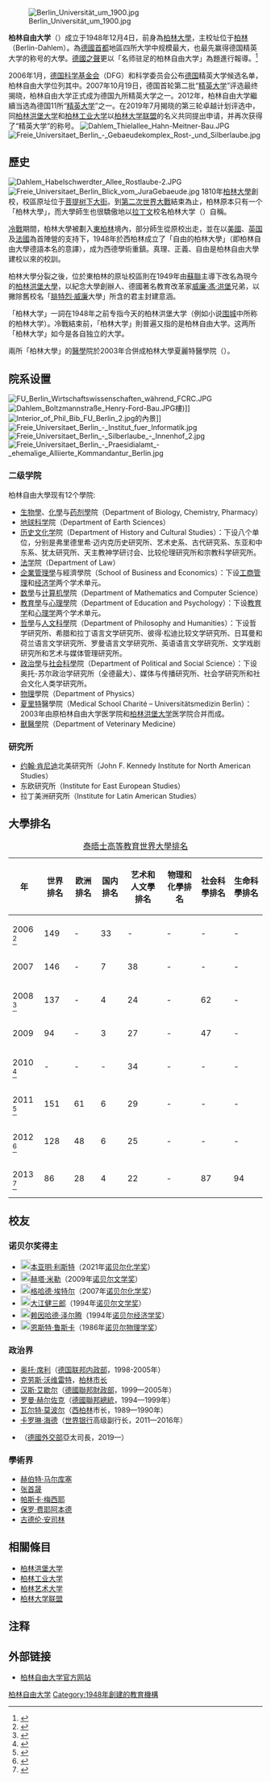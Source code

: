 {{otheruse|subject=1948年創立的柏林自由大學|柏林洪堡大學|other=1810年創立的柏林洪堡大學}}
{{otheruse|subject=1948年創立的柏林自由大學|夏里特|other=隸屬於柏林大學的醫學部}}
{{Infobox University
| name = 柏林自由大學<br>Freie Universität Berlin
| latin_name = 
| image = [[File:柏林自由大学校徽.svg|200px]]
| motto = {{lang|la|Veritas, Iustitia, Libertas}} ([[拉丁文|拉丁文]])
| zhmotto = 真理、正義、自由
| established = 1948年
| type = [[公立大學|公立大學]]
| endowment = 3.202 亿[[欧元|欧元]]（不包括Charité醫學院）<br /> 外围: 1.12 亿[[欧元|欧元]]
| staff = 4,000人（不包括Charité醫學院）<br /> 教授 - 348人<br /> 科研助理 - 2,200人
| alumni = 
| faculty = 
| president = Prof. Dr. Peter-André Alt
| students = 34,518人 <small>''（2013/14年冬季學期）''</small>
| undergrad = 20,030人
| postgrad = 10,078人
| doctoral = 4,410人
| city = [[柏林|柏林]]
| country = [[德国|德国]]
| campus = [[市区|市区]]和[[郊区|郊区]]<br /> 1.8 平方[[公里|公里]] (180 [[公顷|公顷]])
| free_label = 
| free = 
| colors = [[綠色|綠]] {{Color box|#99CC00}} / [[藍色|藍]] {{Color box|#003366}}
| mascot = 
| nickname = 
| affiliations = [[柏林大学联盟|柏林大学联盟]]<br>[[欧洲大学协会|欧洲大学协会]]<br>[[德國大學卓越計劃|德國大學卓越計劃]]<br> [[德国科学基金会|德国科学基金会]]<br>[[U15_(德国大学)|U15大学联盟]]<br>[[欧洲首都大学联盟|欧洲首都大学联盟]]
| footnotes = 
| website = {{URL|http://www.fu-berlin.de/}}
| address = Freie Universität Berlin<br/>Habelschwerdter Allee 45<br/>14195 Berlin
| telephone = 
| logo = [[File:Logo_of_Freie_Universitaet_Berlin.svg|200px]]
}}

[[File:Berlin_Universität_um_1900.jpg|thumb]]

'''柏林自由大学'''（{{lang-de|'''F'''reie '''U'''niversität '''B'''erlin, '''FU Berlin'''}}）成立于1948年12月4日，前身為[[柏林大學|柏林大學]]，主校址位于[[柏林|柏林]]{{link-en|达雷姆 (柏林)|Dahlem (Berlin)|达雷姆}}（Berlin-Dahlem）。為[[柏林|德國首都]]地區四所大学中规模最大，也最先赢得德国精英大学的称号的大學。[[德國之聲|德國之聲]]更以「名师驻足的柏林自由大学」為題進行報導。<ref>{{cite web|url=http://dw.de/p/17xOb|publisher=Deutsche Welle|date=2013年3月16日|language=zh|author=Suzanne Cords|title=名师驻足的柏林自由大学}}</ref>

2006年1月，[[德国科学基金会|德国科学基金会]]（DFG）和科学委员会公布[[德国|德国]]精英大学候选名单，柏林自由大学位列其中。2007年10月19日，德国首轮第二批“[[德国大学卓越计划|精英大学]]”评选最终揭晓，柏林自由大学正式成为德国九所精英大学之一。2012年，柏林自由大学繼續当选為德国11所“[[德国大学卓越计划|精英大学]]”之一。在2019年7月揭晓的第三轮卓越计划评选中，同[[柏林洪堡大学|柏林洪堡大学]]和[[柏林工业大学|柏林工业大学]]以[[柏林大学联盟|柏林大学联盟]]的名义共同提出申请，并再次获得了“精英大学”的称号。
[[File:Dahlem_Thielallee_Hahn-Meitner-Bau.JPG|thumb]]
[[File:Freie_Universitaet_Berlin_-_Gebaeudekomplex_Rost-_und_Silberlaube.jpg|thumb]]

==歷史==
[[File:Dahlem_Habelschwerdter_Allee_Rostlaube-2.JPG|thumb]]
[[File:Freie_Universitaet_Berlin_Blick_vom_JuraGebaeude.jpg|thumb]]
1810年[[柏林大學|柏林大學]]創校，校區原址位于[[菩提树下大街|菩提树下大街]]。到[[第二次世界大戰|第二次世界大戰]]結束為止，柏林原本只有一个「柏林大學」，而大學師生也很驕傲地以[[拉丁文|拉丁文]]校名柏林大学（{{lang|la|Alma mater berolinensis}}）自稱。

[[冷戰|冷戰]]期間，柏林大學被劃入[[東柏林|東柏林]]境內，部分師生從原校出走，並在以[[美國|美國]]、[[英国|英国]]及[[法國|法國]]為首陣營的支持下，1948年於西柏林成立了「自由的柏林大學」（即柏林自由大學德語本名的意譯），成为西德學術重鎮。真理、正義、自由是柏林自由大學建校以來的校訓。

柏林大學分裂之後，位於東柏林的原址校區則在1949年由[[蘇聯|蘇聯]]主導下改名為現今的[[柏林洪堡大學|柏林洪堡大學]]，以紀念大學創辦人、德國著名教育改革家[[威廉·馮·洪堡|威廉·馮·洪堡]]兄弟，以撇除舊校名「[[腓特烈·威廉三世|腓特烈·威廉]]大學」所含的君主封建意涵。

「柏林大学」一詞在1948年之前专指今天的柏林洪堡大学（例如小说[[围城_(小说)|围城]]中所称的柏林大学）。冷戰結束前，「柏林大学」則普遍又指的是柏林自由大学。这两所「柏林大学」如今是各自独立的大学。

兩所「柏林大學」的[[醫學|醫學]]院於2003年合併成柏林大學夏麗特醫學院（{{lang|la|Charité - Universitätsmedizin Berlin}}）。
== 院系设置 ==
[[File:FU_Berlin_Wirtschaftswissenschaften_während_FCRC.JPG|thumb]]
[[File:Dahlem_Boltzmannstraße_Henry-Ford-Bau.JPG|thumb]]樓)]]
[[File:Interior_of_Phil_Bib_FU_Berlin_2.jpg|thumb]]的內景]]
[[File:Freie_Universitaet_Berlin_-_Institut_fuer_Informatik.jpg|thumb]]
[[File:Freie_Universitaet_Berlin_-_Silberlaube_-_Innenhof_2.jpg|thumb]]
[[File:Freie_Universitaet_Berlin_-_Praesidialamt_-_ehemalige_Alliierte_Kommandantur_Berlin.jpg|thumb]]
===二级学院===
柏林自由大學现有12个學院:
*[[生物學|生物學]]、[[化學|化學]]与[[药剂學|药剂學]]院（Department of Biology, Chemistry, Pharmacy）
*[[地球科学|地球科学]]院（Department of Earth Sciences）
*[[历史|历史]][[文化研究|文化学]]院（Department of History and Cultural Studies）：下设八个单位，分别是弗里德里希·迈内克历史研究所、艺术史系、古代研究系、东亚和中东系、犹太研究所、天主教神学研讨会、比较伦理研究所和宗教科学研究所。
*[[法学|法学]]院（Department of Law）
*[[企業管理學|企業管理學]]与經濟學院（School of Business and Economics）：下设[[工商管理|工商管理]]和[[经济学|经济学]]两个学术单元。
*[[数學|数學]]与[[计算机學|计算机學]]院（Department of Mathematics and Computer Science）
*[[教育學|教育學]]与[[心理學|心理學]]院（Department of Education and Psychology）：下设[[教育学|教育学]]和[[心理学|心理学]]两个学术单元。
*[[哲學|哲學]]与[[人文科學|人文科學]]院（Department of Philosophy and Humanities）：下设哲学研究所、希腊和拉丁语言文学研究所、彼得·松迪比较文学研究所、日耳曼和荷兰语言文学研究所、罗曼语言文学研究所、英语语言文学研究所、文学戏剧研究所和艺术与媒体管理研究所。
*[[政治學|政治學]]与[[社会科學|社会科學]]院（Department of Political and Social Science）：下设奥托-苏尔政治学研究所（全德最大）、媒体与传播研究所、社会学研究所和社会文化人类学研究所。
*[[物理|物理]]學院（Department of Physics）
*[[夏里特|夏里特]]醫學院（Medical School Charité – Universitätsmedizin Berlin）：2003年由原柏林自由大学医学院和[[柏林洪堡大學|柏林洪堡大学]]医学院合并而成。
*[[獸醫學|獸醫學]]院（Department of Veterinary Medicine）

===研究所===
* [[约翰·肯尼迪|约翰·肯尼迪]]北美研究所（John F. Kennedy Institute for North American Studies）
* 东欧研究所（Institute for East European Studies）
* 拉丁美洲研究所（Institute for Latin American Studies）

== 大學排名 ==
{| class="wikitable"
|+ [[泰晤士高等教育世界大學排名|泰晤士高等教育世界大學排名]]
|-
! 年 !! 世界排名 !! 欧洲排名 !! 国内排名 !! 艺术和人文學排名 !! 物理和化學排名 !! 社会科學排名 !! 生命科學排名
|-
| 2006 <ref>{{cite web| url=http://www.topmba.com/fileadmin/pdfs/2007_Top_200_Compact.pdf|title=THE-QS World University Rankings 2007 Results|publisher=Times Higher Education and Quacquarelli Symonds|archiveurl=https://web.archive.org/web/20090612061058/http://www.topmba.com/fileadmin/pdfs/2007_Top_200_Compact.pdf|archivedate=2009年6月12日|language=en|year=2007}}</ref> || 149 || - || 33 || - || - || - || -
|-
| 2007 || 146 || - || 7 || 38 || - || - || -
|-
| 2008 <ref>{{cite web|url=http://www.timeshighereducation.co.uk/Rankings2009-Top200.html|title=THE-QS World University Rankings 2009|publisher=Times Higher Education and Quacquarelli Symonds|year=2009|language=en|access-date=2013-10-05|archive-date=2011-04-10|archive-url=https://web.archive.org/web/20110410021832/http://www.timeshighereducation.co.uk/Rankings2009-Top200.html|dead-url=yes}}</ref> || 137 || - || 4 || 24 || - || 62 || -
|-
| 2009 || 94 || - || 3 || 27 || - || 47 || -
|-
| 2010 <ref>{{cite web|url=http://www.timeshighereducation.co.uk/world-university-rankings/2010-2011/top-200.html|title=THE-QS World University Rankings 2010|publisher=Times Higher Education|year=2010|language=en|access-date=2013-10-05|archive-date=2012-09-27|archive-url=https://web.archive.org/web/20120927071050/http://www.timeshighereducation.co.uk/world-university-rankings/2010-2011/top-200.html|dead-url=no}}</ref> || - || - || - ||34 || - || - || -
|-
| 2011 <ref>{{cite web|url=http://www.timeshighereducation.co.uk/world-university-rankings/2011-2012/top-400.html|title=THE-QS World University Rankings 2011|publisher=Times Higher Education|year=2011|language=en|access-date=2013-10-05|archive-date=2011-10-07|archive-url=https://web.archive.org/web/20111007032035/http://www.timeshighereducation.co.uk/world-university-rankings/2011-2012/top-400.html|dead-url=yes}}</ref> || 151 || 61 || 6 || 29 || - || - || -
|-
| 2012 <ref>{{cite web|url=http://www.timeshighereducation.co.uk/world-university-rankings/2012-13/world-ranking|title=Times Higher Education World University Rankings 2012|publisher=Times Higher Education|year=2012|language=en|access-date=2013-10-05|archive-date=2015-05-30|archive-url=https://web.archive.org/web/20150530005017/https://www.timeshighereducation.co.uk/world-university-rankings/2012-13/world-ranking|dead-url=no}}</ref> || 128 || 48 || 6 || 25 || - || - || -
|-
| 2013 <ref>{{cite web|url=http://www.timeshighereducation.co.uk/world-university-rankings/2013-14/world-ranking|title=Times Higher Education World University Rankings 2013|publisher=Times Higher Education|year=2013|language=en|access-date=2013-10-05|archive-date=2013-10-04|archive-url=https://web.archive.org/web/20131004010304/http://www.timeshighereducation.co.uk/world-university-rankings/2013-14/world-ranking|dead-url=no}}</ref>|| 86 || 28 || 4 || 22 || - || 87 || 94
|}

== 校友 ==
{{Div col|cols=2}}
=== 诺贝尔奖得主 ===
* [[File:Nobel_prize_medal.svg|20px]][[本亚明·利斯特|本亚明·利斯特]]（2021年[[诺贝尔化学奖|诺贝尔化学奖]]）
* [[File:Nobel_prize_medal.svg|20px]][[赫塔·米勒|赫塔·米勒]]（2009年[[诺贝尔文学奖|诺贝尔文学奖]]）
* [[File:Nobel_prize_medal.svg|20px]][[格哈德·埃特尔|格哈德·埃特尔]]（2007年[[诺贝尔化学奖|诺贝尔化学奖]]）
* [[File:Nobel_prize_medal.svg|20px]][[大江健三郎|大江健三郎]]（1994年[[诺贝尔文学奖|诺贝尔文学奖]]）
* [[File:Nobel_prize_medal.svg|20px]][[赖因哈德·泽尔腾|赖因哈德·泽尔腾]]（1994年[[诺贝尔经济学奖|诺贝尔经济学奖]]）
* [[File:Nobel_prize_medal.svg|20px]][[恩斯特·鲁斯卡|恩斯特·鲁斯卡]]（1986年[[诺贝尔物理学奖|诺贝尔物理学奖]]）

=== 政治界 ===
* [[奥托·席利|奥托·席利]]（[[德国联邦内政部|德国联邦内政部]]，1998-2005年）
* [[克劳斯·沃维雷特|克劳斯·沃维雷特]]，[[柏林|柏林]][[市长|市长]]
* [[汉斯·艾歇尔|汉斯·艾歇尔]]（[[德國聯邦財政部|德國聯邦財政部]]，1999—2005年）
* [[罗曼·赫尔佐克|罗曼·赫尔佐克]]（[[德國聯邦總統|德國聯邦總統]]，1994—1999年）
* [[瓦尔特·莫波尔|瓦尔特·莫波尔]]（[[西柏林|西柏林]]市长，1989—1990年）
* [[卡罗琳·海德|卡罗琳·海德]]（[[世界银行|世界银行]]高级副行长，2011—2016年）
* {{Link-en|司佩蘭|Patra Sigmund}}（[[德國外交部|德國外交部]]亞太司長，2019—）

=== 學術界 ===
* [[赫伯特·马尔库塞|赫伯特·马尔库塞]]
* [[张首晟|张首晟]]
* [[帕斯卡·梅西耶|帕斯卡·梅西耶]]
* [[保罗·费耶阿本德|保罗·费耶阿本德]]
* [[古德伦·安司林|古德伦·安司林]]
{{Div col end}}

== 相關條目 ==
* [[柏林洪堡大学|柏林洪堡大学]]
* [[柏林工业大学|柏林工业大学]]
* [[柏林艺术大学|柏林艺术大学]]
* [[柏林大学联盟|柏林大学联盟]]

== 注释 ==
{{reflist}}

== 外部链接 ==
{{Commons|Freie Universität Berlin}}
* [http://www.fu-berlin.de/ 柏林自由大学官方网站] {{Wayback|url=http://www.fu-berlin.de/ |date=20201215234839 }}

{{德国大学}}
{{德国精英大学}}
{{German U15}}
{{欧洲首都大学联盟}}
{{Authority control}}

[[Category:柏林自由大学|]]
[[Category:1948年創建的教育機構|Category:1948年創建的教育機構]]